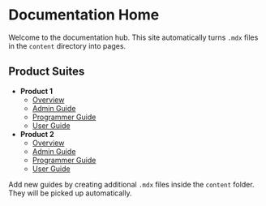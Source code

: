 # Documentation Home

Welcome to the documentation hub. This site automatically turns `.mdx` files in the `content` directory into pages.

## Product Suites

- **Product 1**
  - [Overview](/product1/product1)
  - [Admin Guide](/product1/admin-guide)
  - [Programmer Guide](/product1/programmer-guide)
  - [User Guide](/product1/user-guide)
- **Product 2**
  - [Overview](/product2/product2)
  - [Admin Guide](/product2/admin-guide)
  - [Programmer Guide](/product2/programmer-guide)
  - [User Guide](/product2/user-guide)

Add new guides by creating additional `.mdx` files inside the `content` folder. They will be picked up automatically.
